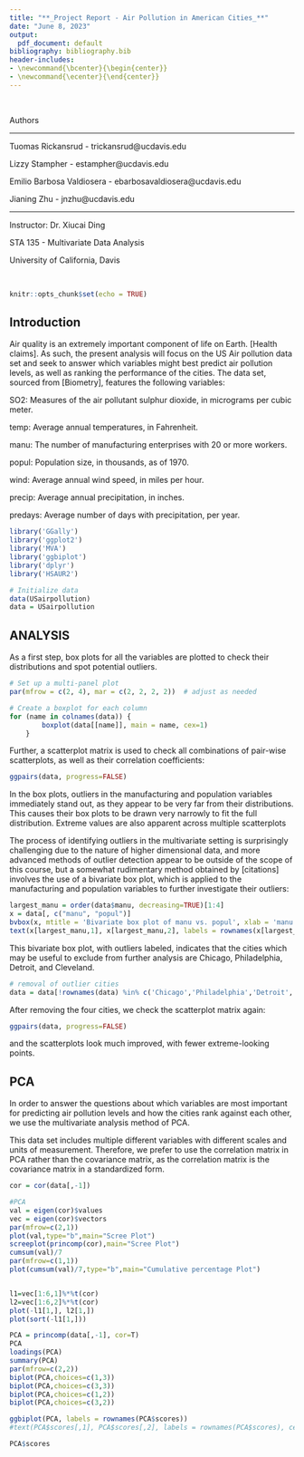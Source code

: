 ```yaml
---
title: "**_Project Report - Air Pollution in American Cities_**"
date: "June 8, 2023"
output: 
  pdf_document: default
bibliography: bibliography.bib
header-includes:
- \newcommand{\bcenter}{\begin{center}}
- \newcommand{\ecenter}{\end{center}}
---
```


\bcenter

$~$
$~$
$~$

Authors

-----------------------------------------------------------

Tuomas Rickansrud - trickansrud@ucdavis.edu

Lizzy Stampher - estampher@ucdavis.edu

Emilio Barbosa Valdiosera - ebarbosavaldiosera@ucdavis.edu

Jianing Zhu - jnzhu@ucdavis.edu

-----------------------------------------------------------

Instructor: Dr. Xiucai Ding

STA 135 - Multivariate Data Analysis

University of California, Davis

$~$
$~$
$~$

\ecenter

\newpage

```r
knitr::opts_chunk$set(echo = TRUE)
```

## Introduction

Air quality is an extremely important component of life on Earth. [Health claims]. As such, the present analysis will focus on the US Air pollution data set and seek to answer which variables might best predict air pollution levels, as well as ranking the performance of the cities. The data set, sourced from [Biometry], features the following variables:

SO2: Measures of the air pollutant sulphur dioxide, in micrograms per cubic meter.

temp: Average annual temperatures, in Fahrenheit.

manu: The number of manufacturing enterprises with 20 or more workers.

popul: Population size, in thousands, as of 1970.

wind: Average annual wind speed, in miles per hour.

precip: Average annual precipitation, in inches.

predays: Average number of days with precipitation, per year.

```r
library('GGally')
library('ggplot2')
library('MVA')
library('ggbiplot')
library('dplyr')
library('HSAUR2')
```

```r
# Initialize data
data(USairpollution)
data = USairpollution
```

## ANALYSIS

As a first step, box plots for all the variables are plotted to check their distributions and spot potential outliers.

```r
# Set up a multi-panel plot
par(mfrow = c(2, 4), mar = c(2, 2, 2, 2))  # adjust as needed

# Create a boxplot for each column
for (name in colnames(data)) {
        boxplot(data[[name]], main = name, cex=1)
    }
```

Further, a scatterplot matrix is used to check all combinations of pair-wise scatterplots, as well as their correlation coefficients:

```r
ggpairs(data, progress=FALSE)
```

In the box plots, outliers in the manufacturing and population variables immediately stand out, as they appear to be very far from their distributions. This causes their box plots to be drawn very narrowly to fit the full distribution. Extreme values are also apparent across multiple scatterplots


The process of identifying outliers in the multivariate setting is surprisingly challenging due to the nature of higher dimensional data, and more advanced methods of outlier detection appear to be outside of the scope of this course, but a somewhat rudimentary method obtained by [citations] involves the use of a bivariate box plot, which is applied to the manufacturing and population variables to further investigate their outliers:

```r
largest_manu = order(data$manu, decreasing=TRUE)[1:4]
x = data[, c("manu", "popul")]
bvbox(x, mtitle = 'Bivariate box plot of manu vs. popul', xlab = 'manu', ylab = 'popul')
text(x[largest_manu,1], x[largest_manu,2], labels = rownames(x[largest_manu,]), cex = 0.7, pos = 1)
```

This bivariate box plot, with outliers labeled, indicates that the cities which may be useful to exclude from further analysis are Chicago, Philadelphia, Detroit, and Cleveland.

```r
# removal of outlier cities
data = data[!rownames(data) %in% c('Chicago','Philadelphia','Detroit','Cleveland'), ]
```

After removing the four cities, we check the scatterplot matrix again:

```r
ggpairs(data, progress=FALSE)
```

and the scatterplots look much improved, with fewer extreme-looking points.

## PCA

In order to answer the questions about which variables are most important for predicting air pollution levels and how the cities rank against each other, we use the multivariate analysis method of PCA.

This data set includes multiple different variables with different scales and units of measurement. Therefore, we prefer to use the correlation matrix in PCA rather than the covariance matrix, as the correlation matrix is the covariance matrix in a standardized form.

```r
cor = cor(data[,-1])
```

```r
#PCA
val = eigen(cor)$values
vec = eigen(cor)$vectors
par(mfrow=c(2,1))
plot(val,type="b",main="Scree Plot")
screeplot(princomp(cor),main="Scree Plot")
cumsum(val)/7
par(mfrow=c(1,1))
plot(cumsum(val)/7,type="b",main="Cumulative percentage Plot")


l1=vec[1:6,1]%*%t(cor)
l2=vec[1:6,2]%*%t(cor)
plot(-l1[1,], l2[1,])
plot(sort(-l1[1,]))
```

```r
PCA = princomp(data[,-1], cor=T)
PCA
loadings(PCA)
summary(PCA)
par(mfrow=c(2,2))
biplot(PCA,choices=c(1,3))
biplot(PCA,choices=c(3,3))
biplot(PCA,choices=c(1,2))
biplot(PCA,choices=c(3,2))
```


```r
ggbiplot(PCA, labels = rownames(PCA$scores))
#text(PCA$scores[,1], PCA$scores[,2], labels = rownames(PCA$scores), cex = 0.7, pos = 1)
```


```r
PCA$scores
```

```r

```
